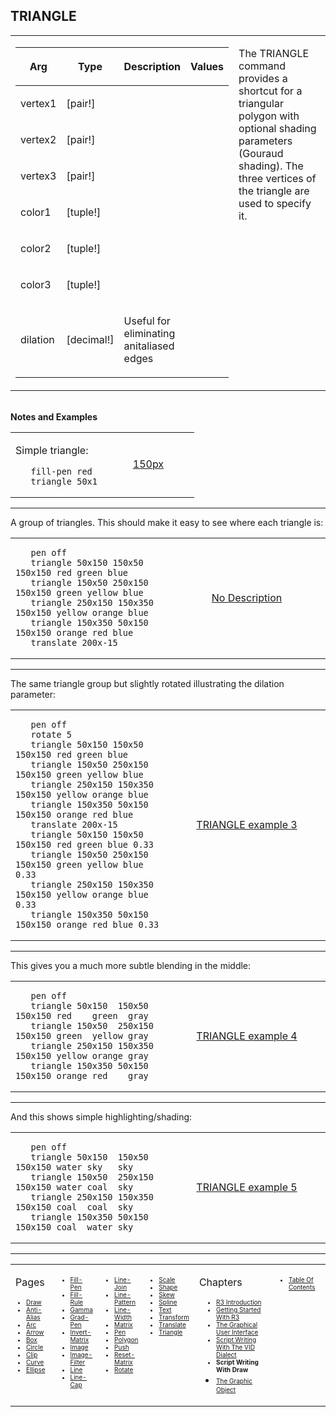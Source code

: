 == TRIANGLE== 
<TABLE WIDTH=100% CELLPADDING=10 CELLSPACING=10><TR><TD WIDTH=60% VALIGN=TOP>
{| cellspacing="1" cellpadding="4" border="0" style="background: black; color: black"
! bgcolor="silver" | Arg 
! bgcolor="silver" | Type 
! bgcolor="silver" | Description
! bgcolor="silver" | Values
|- 
| bgcolor="white" | vertex1
| bgcolor="white" | [pair!]
| bgcolor="white" | 
| bgcolor="white" | 
|- 
| bgcolor="white" | vertex2
| bgcolor="white" | [pair!]
| bgcolor="white" | 
| bgcolor="white" | 
|- 
| bgcolor="white" | vertex3
| bgcolor="white" | [pair!]
| bgcolor="white" | 
| bgcolor="white" | 
|- 
| bgcolor="white" | color1
| bgcolor="white" | [tuple!]
| bgcolor="white" | 
| bgcolor="white" | 
|- 
| bgcolor="white" | color2
| bgcolor="white" | [tuple!]
| bgcolor="white" | 
| bgcolor="white" | 
|- 
| bgcolor="white" | color3
| bgcolor="white" | [tuple!]
| bgcolor="white" | 
| bgcolor="white" | 
|- 
| bgcolor="white" | dilation
| bgcolor="white" | [decimal!]
| bgcolor="white" | Useful for eliminating anitaliased edges
| bgcolor="white" | 
|}
</TD><TD WIDTH=40% VALIGN=TOP>
The TRIANGLE command provides a shortcut for a triangular polygon with optional shading parameters (Gouraud shading). The three vertices of the triangle are used to specify it.
</TD></TR></TABLE>
<br>'''Notes and Examples'''
<TABLE WIDTH=100% CELLPADDING=10 CELLSPACING=10><TR><TD WIDTH=50% VALIGN=TOP>
<p>Simple triangle:</p>
<pre>
   fill-pen red
   triangle 50x1
</pre>
</TD><TD WIDTH=50% VALIGN=MIDDLE ALIGN=CENTER>
[[images/TRIANGLE-1.png|150px]]
</TD></TR></TABLE>
----
A group of triangles. This should make it easy to see where each triangle is:
<TABLE WIDTH=100% CELLPADDING=10 CELLSPACING=10><TR><TD WIDTH=50% VALIGN=TOP>
<pre>
   pen off
   triangle 50x150 150x50 150x150 red green blue
   triangle 150x50 250x150 150x150 green yellow blue
   triangle 250x150 150x350 150x150 yellow orange blue
   triangle 150x350 50x150 150x150 orange red blue
   translate 200x-15
</pre>
</TD><TD WIDTH=50% VALIGN=MIDDLE ALIGN=CENTER>
[[images/TRIANGLE-2b.png|No Description]]
</TD></TR></TABLE>
----

The same triangle group but slightly rotated illustrating the dilation parameter:
<TABLE WIDTH=100% CELLPADDING=10 CELLSPACING=10><TR><TD WIDTH=50% VALIGN=TOP>
<pre>
   pen off
   rotate 5
   triangle 50x150 150x50 150x150 red green blue
   triangle 150x50 250x150 150x150 green yellow blue
   triangle 250x150 150x350 150x150 yellow orange blue
   triangle 150x350 50x150 150x150 orange red blue
   translate 200x-15
   triangle 50x150 150x50 150x150 red green blue 0.33
   triangle 150x50 250x150 150x150 green yellow blue 0.33
   triangle 250x150 150x350 150x150 yellow orange blue 0.33
   triangle 150x350 50x150 150x150 orange red blue 0.33
</pre>
</TD><TD WIDTH=50% VALIGN=MIDDLE ALIGN=CENTER>
[[images/TRIANGLE-3b.png|TRIANGLE example 3]]
</TD></TR></TABLE>
----
This gives you a much more subtle blending in the middle:
<TABLE WIDTH=100% CELLPADDING=10 CELLSPACING=10><TR><TD WIDTH=50% VALIGN=TOP>
<pre>
   pen off
   triangle 50x150  150x50  150x150 red    green  gray
   triangle 150x50  250x150 150x150 green  yellow gray
   triangle 250x150 150x350 150x150 yellow orange gray
   triangle 150x350 50x150  150x150 orange red    gray
</pre>
</TD><TD WIDTH=50% VALIGN=MIDDLE ALIGN=CENTER>
[[images/TRIANGLE-4b.png|TRIANGLE example 4]]
</TD></TR></TABLE>
----

And this shows simple highlighting/shading:
<TABLE WIDTH=100% CELLPADDING=10 CELLSPACING=10><TR><TD WIDTH=50% VALIGN=TOP>
<pre>
   pen off
   triangle 50x150  150x50  150x150 water sky   sky
   triangle 150x50  250x150 150x150 water coal  sky
   triangle 250x150 150x350 150x150 coal  coal  sky
   triangle 150x350 50x150  150x150 coal  water sky
</pre>
</TD><TD WIDTH=50% VALIGN=MIDDLE ALIGN=CENTER>
[[images/TRIANGLE-5b.png|TRIANGLE example 5]]
</TD></TR></TABLE>



----
<TABLE WIDTH=100%><TR><TD ALIGN=LEFT VALIGN=TOP WIDTH=14%>
Pages
<font size=1>
*[[Draw]]
*[[Anti-Alias]]
*[[Arc]]
*[[Arrow]]
*[[Box]]
*[[Circle]]
*[[Clip]]
*[[Curve]]
*[[Ellipse]]
</font></TD>


<TD ALIGN=LEFT VALIGN=TOP WIDTH=14%>



<font size=1>
*[[Fill-Pen]]
*[[Fill-Rule]]
*[[Gamma]]
*[[Grad-Pen]]
*[[Invert-Matrix]]
*[[Image]]
*[[Image-Filter]]
*[[Line]]
*[[Line-Cap]]

</font></TD>

<TD ALIGN=LEFT VALIGN=TOP WIDTH=14%>



<font size=1>
*[[Line-Join]]
*[[Line-Pattern]]
*[[Line-Width]]
*[[Matrix]]
*[[Pen]]
*[[Polygon]]
*[[Push]]
*[[Reset-Matrix]]
*[[Rotate]]
</font></TD>


<TD ALIGN=LEFT VALIGN=TOP WIDTH=14%>



<font size=1>
*[[Scale]]
*[[Shape]]
*[[Skew]]
*[[Spline]]
*[[Text]]
*[[Transform]]
*[[Translate]]
*[[Triangle]]
</font></TD>

<TD ALIGN=LEFT VALIGN=TOP width=25%>
Chapters
<font size=1>
*[[R3 Introduction]]
*[[Getting Started With R3]]
*[[The Graphical User Interface]]
*[[Script Writing With The Visual Interface Dialect|Script Writing With The VID Dialect]]
*'''Script Writing With Draw'''
*[[The Graphic Object]]</font></TD>

<TD ALIGN=LEFT VALIGN=TOP >
<font size=1>
*[[Table Of Contents]]
</font></TD>
</TR></TABLE>